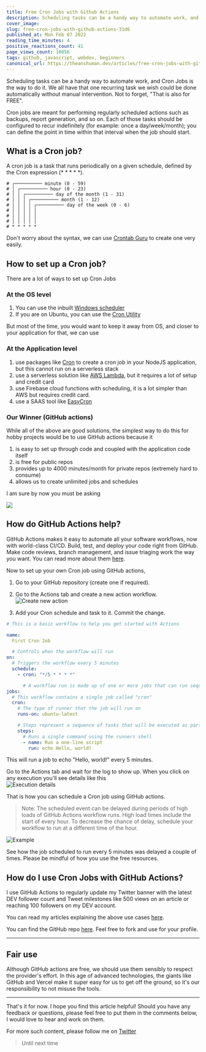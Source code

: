 ```yaml
---
title: Free Cron Jobs with Github Actions
description: Scheduling tasks can be a handy way to automate work, and Cron Jobs is the way to do it. We all have...
cover_image:
slug: free-cron-jobs-with-github-actions-31d6
published_at: Mon Feb 07 2022
reading_time_minutes: 4
positive_reactions_count: 41
page_views_count: 10856
tags: github, javascript, webdev, beginners
canonical_url: https://theanshuman.dev/articles/free-cron-jobs-with-github-actions-31d6
---
```


Scheduling tasks can be a handy way to automate work, and Cron Jobs is the way to do it. We all have that one recurring task we wish could be done automatically without manual intervention. Not to forget, "That is also for FREE".

Cron jobs are meant for performing regularly scheduled actions such as backups, report generation, and so on. Each of those tasks should be configured to recur indefinitely (for example: once a day/week/month); you can define the point in time within that interval when the job should start.

## What is a Cron job?

A cron job is a task that runs periodically on a given schedule, defined by the Cron expression (\* \* \* \* \*).

```
# ┌────────── minute (0 - 59)
# │ ┌────────── hour (0 - 23)
# │ │ ┌────────── day of the month (1 - 31)
# │ │ │ ┌────────── month (1 - 12)
# │ │ │ │ ┌────────── day of the week (0 - 6)
# │ │ │ │ │
# │ │ │ │ │
# │ │ │ │ │
# * * * * *
```

Don't worry about the syntax, we can use [Crontab Guru](https://crontab.guru/) to create one very easily.

## How to set up a Cron job?

There are a lot of ways to set up Cron Jobs

### At the OS level

1. You can use the inbuilt [Windows scheduler](https://www.windowscentral.com/how-create-automated-task-using-task-scheduler-windows-10)
2. If you are on Ubuntu, you can use the [Cron Utility](https://www.digitalocean.com/community/tutorials/how-to-use-cron-to-automate-tasks-ubuntu-1804)

But most of the time, you would want to keep it away from OS, and closer to your application for that, we can use

### At the Application level

1. use packages like [Cron](https://www.npmjs.com/package/cron) to create a cron job in your NodeJS application, but this cannot run on a serverless stack
2. use a serverless solution like [AWS Lambda](https://docs.aws.amazon.com/AmazonCloudWatch/latest/events/RunLambdaSchedule.html), but it requires a lot of setup and credit card
3. use Firebase cloud functions with scheduling, it is a lot simpler than AWS but requires credit card.
4. use a SAAS tool like [EasyCron](https://www.easycron.com)

### Our Winner (GitHub actions)

While all of the above are good solutions, the simplest way to do this for hobby projects would be to use GitHub actions because it

1. is easy to set up through code and coupled with the application code itself
2. is free for public repos
3. provides up to 4000 minutes/month for private repos (extremely hard to consume)
4. allows us to create unlimited jobs and schedules

I am sure by now you must be asking

<img
  className="w-96 h-96"
  src="https://media.giphy.com/media/jskVGCYTsc3lGM1zpB/giphy.gif"
/>

## How do GitHub Actions help?

GitHub Actions makes it easy to automate all your software workflows, now with world-class CI/CD. Build, test, and deploy your code right from GitHub. Make code reviews, branch management, and issue triaging work the way you want. You can read more about them [here](https://github.com/features/actions).

Now to set up your own Cron job using GitHub actions,

1. Go to your GitHub repository (create one if required).
2. Go to the Actions tab and create a new action workflow.
   ![Create new action](https://dev-to-uploads.s3.amazonaws.com/uploads/articles/p2j6r78ekmgp9919pu35.png)

3. Add your Cron schedule and task to it. Commit the change.

```yaml
# This is a basic workflow to help you get started with Actions

name:
  First Cron Job

  # Controls when the workflow will run
on:
  # Triggers the workflow every 5 minutes
  schedule:
    - cron: "*/5 * * * *"

      # A workflow run is made up of one or more jobs that can run sequentially or in parallel
jobs:
  # This workflow contains a single job called "cron"
  cron:
    # The type of runner that the job will run on
    runs-on: ubuntu-latest

    # Steps represent a sequence of tasks that will be executed as part of the job
    steps:
      # Runs a single command using the runners shell
      - name: Run a one-line script
        run: echo Hello, world!
```

This will run a job to echo "Hello, world!" every 5 minutes.

Go to the Actions tab and wait for the log to show up. When you click on any execution you'll see details like this  
![Execution details](https://dev-to-uploads.s3.amazonaws.com/uploads/articles/t6j2sodmnw7ye6l897bd.png)

That is how you can schedule a Cron job using GitHub actions.

> Note: The scheduled event can be delayed during periods of high loads of GitHub Actions workflow runs. High load times include the start of every hour. To decrease the chance of delay, schedule your workflow to run at a different time of the hour.

![Example](https://dev-to-uploads.s3.amazonaws.com/uploads/articles/qu16e8p7pnf9amo5l300.png)

See how the job scheduled to run every 5 minutes was delayed a couple of times. Please be mindful of how you use the free resources.

## How do I use Cron Jobs with GitHub Actions?

I use GitHub Actions to regularly update my Twitter banner with the latest DEV follower count and Tweet milestones like 500 views on an article or reaching 100 followers on my DEV account.

You can read my articles explaining the above use cases [here](https://dev.to/anshuman_bhardwaj/automatically-tweet-popular-article-from-dev-246f).

You can find the GitHub repo [here](https://github.com/Anshuman71/tweet-my-articles). Feel free to fork and use for your profile.

---

## Fair use

Although GitHub actions are free, we should use them sensibly to respect the provider's effort. In this age of advanced technologies, the giants like GitHub and Vercel make it super easy for us to get off the ground, so it's our responsibility to not misuse the tools.

---

That's it for now. I hope you find this article helpful! Should you have any feedback or questions, please feel free to put them in the comments below, I would love to hear and work on them.

For more such content, please follow me on [Twitter](https://twitter.com/sun_anshuman)

> Until next time
